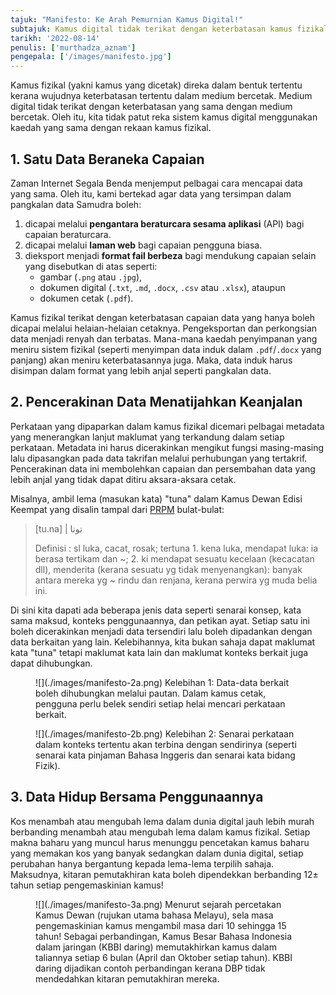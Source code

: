 ```yaml
---
tajuk: "Manifesto: Ke Arah Pemurnian Kamus Digital!"
subtajuk: Kamus digital tidak terikat dengan keterbatasan kamus fizikal.
tarikh: '2022-08-14'
penulis: ['murthadza_aznam']
pengepala: ['/images/manifesto.jpg']
---
```


Kamus fizikal (yakni kamus yang dicetak) direka dalam bentuk tertentu kerana wujudnya keterbatasan tertentu dalam medium bercetak. 
Medium digital tidak terikat dengan keterbatasan yang sama dengan medium bercetak. 
Oleh itu, kita tidak patut reka sistem kamus digital menggunakan kaedah yang sama dengan rekaan kamus fizikal.

## 1. Satu Data Beraneka Capaian

Zaman Internet Segala Benda menjemput pelbagai cara mencapai data yang sama.
Oleh itu, kami bertekad agar data yang tersimpan dalam pangkalan data Samudra boleh:

1. dicapai melalui **pengantara beraturcara sesama aplikasi** (API) bagi capaian beraturcara.
2. dicapai melalui **laman web** bagi capaian pengguna biasa.
3. dieksport menjadi **format fail berbeza** bagi mendukung capaian selain yang disebutkan di atas seperti:
    - gambar (`.png` atau `.jpg`),
    - dokumen digital (`.txt`, `.md`, `.docx`, `.csv` atau `.xlsx`), ataupun
    - dokumen cetak (`.pdf`).

Kamus fizikal terikat dengan keterbatasan capaian data yang hanya boleh dicapai melalui helaian-helaian cetaknya.
Pengeksportan dan perkongsian data menjadi renyah dan terbatas.
Mana-mana kaedah penyimpanan yang meniru sistem fizikal (seperti menyimpan data induk dalam `.pdf`/`.docx` yang panjang) akan meniru keterbatasannya juga.
Maka, data induk harus disimpan dalam format yang lebih anjal seperti pangkalan data.

## 2. Pencerakinan Data Menatijahkan Keanjalan

Perkataan yang dipaparkan dalam kamus fizikal dicemari pelbagai metadata yang menerangkan lanjut maklumat yang terkandung dalam setiap perkataan.
Metadata ini harus dicerakinkan mengikut fungsi masing-masing lalu dipasangkan pada data takrifan melalui perhubungan yang tertakrif.
Pencerakinan data ini membolehkan capaian dan persembahan data yang lebih anjal yang tidak dapat ditiru aksara-aksara cetak.

Misalnya, ambil lema (masukan kata) "tuna" dalam Kamus Dewan Edisi Keempat yang disalin tampal dari [PRPM](https://prpm.dbp.gov.my/Cari1?keyword=tuna) bulat-bulat:
> [tu.na] | تونا
> 
> Definisi : sl luka, cacat, rosak; tertuna 1. kena luka, mendapat luka: ia berasa tertikam dan ~; 2. ki mendapat sesuatu kecelaan (kecacatan dll), menderita (kerana sesuatu yg tidak menyenangkan): banyak antara mereka yg ~ rindu dan renjana, kerana perwira yg muda belia ini. 

Di sini kita dapati ada beberapa jenis data seperti senarai konsep, kata sama maksud, konteks penggunaannya, dan petikan ayat.
Setiap satu ini boleh dicerakinkan menjadi data tersendiri lalu boleh dipadankan dengan data berkaitan yang lain.
Kelebihannya, kita bukan sahaja dapat maklumat kata "tuna" tetapi maklumat kata lain dan maklumat konteks berkait juga dapat dihubungkan.

<figure>
![](./images/manifesto-2a.png)
<caption>Kelebihan 1: Data-data berkait boleh dihubungkan melalui pautan. Dalam kamus cetak, pengguna perlu belek sendiri setiap helai mencari perkataan berkait.</caption>
</figure>

<figure>
![](./images/manifesto-2b.png)
<caption>Kelebihan 2: Senarai perkataan dalam konteks tertentu akan terbina dengan sendirinya (seperti senarai kata pinjaman Bahasa Inggeris dan senarai kata bidang Fizik).</caption>
</figure>



## 3. Data Hidup Bersama Penggunaannya

Kos menambah atau mengubah lema dalam dunia digital jauh lebih murah berbanding menambah atau mengubah lema dalam kamus fizikal.
Setiap makna baharu yang muncul harus menunggu pencetakan kamus baharu yang memakan kos yang banyak sedangkan dalam dunia digital, setiap perubahan hanya bergantung kepada lema-lema terpilih sahaja.
Maksudnya, kitaran pemutakhiran kata boleh dipendekkan berbanding 12± tahun setiap pengemaskinian kamus!

<figure>
![](./images/manifesto-3a.png)
<caption>
Menurut sejarah percetakan Kamus Dewan (rujukan utama bahasa Melayu), sela masa pengemaskinian kamus mengambil masa dari 10 sehingga 15 tahun!
Sebagai perbandingan, Kamus Besar Bahasa Indonesia dalam jaringan (KBBI daring) memutakhirkan kamus dalam taliannya setiap 6 bulan (April dan Oktober setiap tahun).
KBBI daring dijadikan contoh perbandingan kerana DBP tidak mendedahkan kitaran pemutakhiran mereka.
</caption>
</figure>